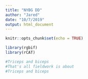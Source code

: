 ```yaml
---
title: "NYBG DD"
author: "Jared"
date: "10/7/2019"
output: html_document
---
```


```r
knitr::opts_chunk$set(echo = TRUE)
```

```r
library(rgbif)
library(rCAT)
```

```r
#Triceps and biceps
#That's all fieldwork is about
#Triceps and biceps
```


